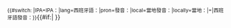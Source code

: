 <onlyinclude><small>{{#switch: {{{2}}}|IPA=IPA：|lang=西班牙語：|pron=發音：|local=當地發音：|locally=當地：|=|西班牙語發音：}}</small>{{IPA|[[Help:西班牙语国际音标|[{{{1}}}]]]}}{{#if:{{{3|}}}|{{IPA audio link|{{{3}}} }} }}</onlyinclude>
<noinclude>{{documentation}}</noinclude>